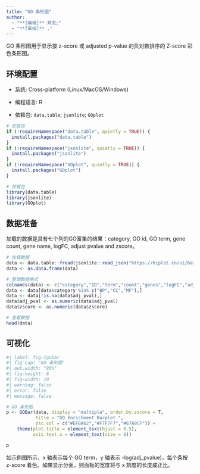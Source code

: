 ```yaml
---
title: "GO 条形图"
author:
  - "**[编辑]** 郑虎;"
  - "**[审核]** ."
---
```


GO 条形图用于显示按 z-score 或 adjusted p-value 的负对数排序的 Z-score 彩色条形图。

## 环境配置

-   系统: Cross-platform (Linux/MacOS/Windows)

-   编程语言: R

-   依赖包: `data.table`; `jsonlite`; `GOplot`

```r
# 安装包
if (!requireNamespace("data.table", quietly = TRUE)) {
  install.packages("data.table")
}
if (!requireNamespace("jsonlite", quietly = TRUE)) {
  install.packages("jsonlite")
}
if (!requireNamespace("GOplot", quietly = TRUE)) {
  install.packages("GOplot")
}

# 加载包
library(data.table)
library(jsonlite)
library(GOplot)
```

## 数据准备

加载的数据是具有七个列的GO富集的结果：category, GO id, GO term, gene count, gene name, logFC, adjust pvalue and zscore。

```r
# 加载数据
data <- data.table::fread(jsonlite::read_json("https://hiplot.cn/ui/basic/gobar/data.json")$exampleData$textarea[[1]])
data <- as.data.frame(data)

# 整理数据格式
colnames(data) <- c("category","ID","term","count","genes","logFC","adj_pval","zscore")
data <- data[data$category %in% c("BP","CC","MF"),]
data <- data[!is.na(data$adj_pval),]
data$adj_pval <- as.numeric(data$adj_pval)
data$zscore <- as.numeric(data$zscore)

# 查看数据
head(data)
```

## 可视化

```r
#| label: fig-1gobar
#| fig-cap: "GO 条形图"
#| out.width: "95%"
#| fig-height: 6
#| fig-width: 10
#| warning: false
#| error: false
#| message: false

# GO 条形图
p <- GOBar(data, display = "multiple", order.by.zscore = T,
           title = "GO Enrichment Barplot ", 
           zsc.col = c("#EF8A62","#F7F7F7","#67A9CF")) + 
    theme(plot.title = element_text(hjust = 0.5),
          axis.text.x = element_text(size = 8))

p
```

如示例图所示，x 轴表示每个 GO term，y 轴表示 -log(adj_pvalue)，每个条按 z-score 着色。如果显示分面，则面板的宽度将与 x 刻度的长度成正比。


